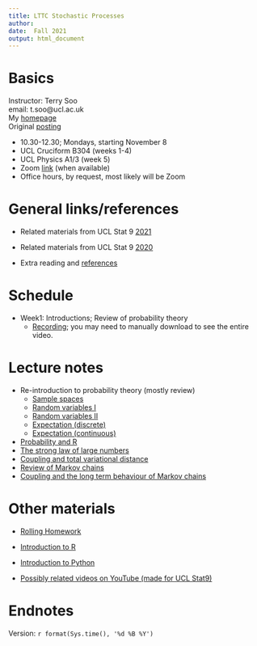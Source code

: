 ```yaml
---
title: LTTC Stochastic Processes 
author: 
date:  Fall 2021
output: html_document
---
```


#  Basics

Instructor:  Terry Soo
<br>
email:  t.soo@ucl.ac.uk
<br>
My [homepage](https://www.terrysoo.com)
<br>
Original [posting](http://www.ltcc.ac.uk/media/london-taught-course-centre/documents/Stochastic-Processes.pdf)
<br>

* 10.30-12.30; Mondays, starting November 8   
* UCL Cruciform B304 (weeks 1-4) 
* UCL Physics A1/3 (week 5)
* Zoom [link](https://ucl.zoom.us/my/terrysoo) (when available)
* Office hours, by request, most likely will be Zoom

# General links/references 

*  Related materials from UCL Stat 9 [2021](https://nbviewer.org/url/tsoo-math.github.io/ucl2/skeleton2021.ipynb)

*   Related materials from UCL Stat 9 [2020](https://tsoo-math.github.io/ucl/skeleton.html)

*  Extra reading and  [references](https://tsoo-math.github.io/lttc/references.html)

#  Schedule

*  Week1:  Introductions; Review of probability theory
    * [Recording](https://www.dropbox.com/s/ra3op7p2tuwyg77/GMT20211108-103103_Recording_1920x1080.mp4?dl=0); you may need to manually download to see the entire video.


#  Lecture notes

* Re-introduction to probability theory (mostly review) 
  * [Sample spaces](https://tsoo-math.github.io/lttc/re-introduction.html)
  * [Random variables I](https://tsoo-math.github.io/lttc/randomrv.pdf)
  * [Random variables II](https://tsoo-math.github.io/lttc/randomrvtwo.pdf)
  * [Expectation (discrete)](https://tsoo-math.github.io/lttc/expectation-d.pdf)
  * [Expectation (continuous)](https://tsoo-math.github.io/lttc/expectation-c.pdf)

* [Probability and R](https://tsoo-math.github.io/ucl/prob-viaR.html)
* [The strong law of large numbers](https://tsoo-math.github.io/ucl/borel.html)
* [Coupling and total variational distance](https://tsoo-math.github.io/ucl/TV-lec.html)
* [Review of Markov chains](https://tsoo-math.github.io/ucl/reviewMC.html)
* [Coupling and the long term behaviour of Markov chains](https://tsoo-math.github.io/ucl/markov-c.html)

#  Other materials

* [Rolling Homework](https://tsoo-math.github.io/lttc/homeworklttc.html)


* [Introduction to R](https://tsoo-math.github.io/ucl/intro-R.html)
* [Introduction to Python](https://nbviewer.org/url/tsoo-math.github.io/ucl2/intro-to-python.ipynb/%3Fflush_cache%3Dtrue)
*  [Possibly related videos on YouTube (made for UCL Stat9)](https://tsoo-math.github.io/ucl2/YT.html)
  
# Endnotes

Version: `r format(Sys.time(), '%d %B %Y')`


<br>
<br>
<br>
